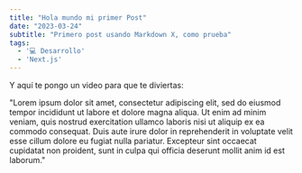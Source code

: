 ```yaml
---
title: "Hola mundo mi primer Post"
date: "2023-03-24"
subtitle: "Primero post usando Markdown X, como prueba"
tags:
  - '💻 Desarrollo'
  - 'Next.js'
---
```


Y aquí te pongo un video para que te diviertas:

"Lorem ipsum dolor sit amet, consectetur adipiscing elit, sed do eiusmod tempor incididunt ut labore et dolore magna aliqua. Ut enim ad minim veniam, quis nostrud exercitation ullamco laboris nisi ut aliquip ex ea commodo consequat. Duis aute irure dolor in reprehenderit in voluptate velit esse cillum dolore eu fugiat nulla pariatur. Excepteur sint occaecat cupidatat non proident, sunt in culpa qui officia deserunt mollit anim id est laborum."

<Tube episode="8sGPpkji3PQ" />